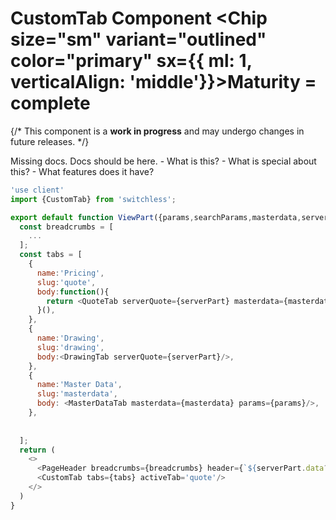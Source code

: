 



<Meta of={CustomTabStories} />

# CustomTab Component <Chip size="sm" variant="outlined" color="primary" sx={{ ml: 1, verticalAlign: 'middle'}}>Maturity = complete </Chip>
{/* <Alert color="warning" variant="soft">
  This component is a <b>work in progress</b> and may undergo changes in future releases.
</Alert> */}


<Typography>
  Missing docs. Docs should be here. 
  - What is this? 
  - What is special about this? 
  - What features does it have?
</Typography>

``` javascript
'use client'
import {CustomTab} from 'switchless';

export default function ViewPart({params,searchParams,masterdata,serverPart,versions}){
  const breadcrumbs = [
    ...
  ];
  const tabs = [
    {
      name:'Pricing',
      slug:'quote',
      body:function(){
        return <QuoteTab serverQuote={serverPart} masterdata={masterdata}/>
      }(),
    },
    {
      name:'Drawing',
      slug:'drawing',
      body:<DrawingTab serverQuote={serverPart}/>,
    },
    {
      name:'Master Data',
      slug:'masterdata',
      body: <MasterDataTab masterdata={masterdata} params={params}/>,
    },
    
    
  ];
  return (
    <>
      <PageHeader breadcrumbs={breadcrumbs} header={`${serverPart.data?.sf_part?.Opportunity?.Account?.Name} : ${serverPart?.data?.sf_part?.ProductCode}`} />
      <CustomTab tabs={tabs} activeTab='quote'/>
    </>
  )
}
```